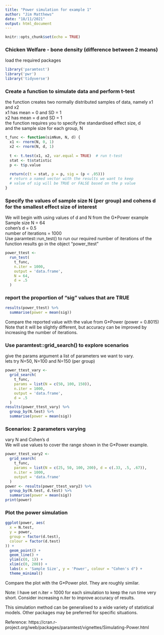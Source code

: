 ---
title: "Power simulation for example 1"
author: "Jim Matthews"
date: "18/11/2021"
output: html_document
---

```{r setup, include=FALSE}
knitr::opts_chunk$set(echo = TRUE)
```

### Chicken Welfare - bone density (difference between 2 means)  

load the required packages

```{r load packages, echo=TRUE, message=FALSE, warning=FALSE}
library('paramtest')
library('pwr')
library('tidyverse')
```

### Create a function to simulate data and perform t-test

the function creates two normally distributed samples of data, namely x1 and x2  
x1 has mean = 0 and SD = 1  
x2 has mean = d and SD = 1  
the function requires you to specify the standardised effect size, d  
and the sample size for each group, N  

```{r t_func, echo=TRUE}
t_func <- function(simNum, N, d) {
  x1 <- rnorm(N, 0, 1)
  x2 <- rnorm(N, d, 1)
  
  t <- t.test(x1, x2, var.equal = TRUE)  # run t-test
  stat <- t$statistic
  p <- t$p.value
  
  return(c(t = stat, p = p, sig = (p < .05)))
  # return a named vector with the results we want to keep
  # value of sig will be TRUE or FALSE based on the p value
}
```

### Specify the values of sample size N (per group) and cohens d for the smallest effect size of interest

We will begin with using values of d and N from the G*Power example  
Sample size N = 64  
cohen's d = 0.5  
number of iterations = 1000  
Use paramtest::run_test() to run our required number of iterations of the function
results go in the object "power_ttest"

```{r power_ttest, echo=TRUE}
power_ttest <-
  run_test(
    t_func,
    n.iter = 1000,
    output = 'data.frame',
    N = 64,
    d = .5
  )
```

### report the proportion of "sig" values that are TRUE

```{r results, echo=TRUE}
results(power_ttest) %>%
  summarise(power = mean(sig))
```

Compare the reported value with the value from G*Power (power = 0.8015)  
Note that it will be slightly different, but accuracy can be improved by increasing the number of iterations.  

### Use paramtest::grid_search() to explore scenarios

give the params argument a list of parameters we want to vary.  
lets try N=50, N=100 and N=150 (per group)

```{r scenario_N, echo=TRUE}
power_ttest_vary <-
  grid_search(
    t_func,
    params = list(N = c(50, 100, 150)),
    n.iter = 1000,
    output = 'data.frame',
    d = .5
  )
results(power_ttest_vary) %>%
  group_by(N.test) %>%
  summarise(power = mean(sig))
```
  
### Scenarios: 2 parameters varying

vary N and Cohen's d  
We will use values to cover the range shown in the G*Power example.  

```{r vary2, echo=TRUE}
power_ttest_vary2 <-
  grid_search(
    t_func,
    params = list(N = c(25, 50, 100, 200), d = c(.33, .5, .67)),
    n.iter = 1000,
    output = 'data.frame'
  )
power <- results(power_ttest_vary2) %>%
  group_by(N.test, d.test) %>%
  summarise(power = mean(sig))
print(power)
```
  
### Plot the power simulation

```{r plot2, echo=TRUE}
ggplot(power, aes(
  x = N.test,
  y = power,
  group = factor(d.test),
  colour = factor(d.test)
)) +
  geom_point() +
  geom_line() +
  ylim(c(0, 1)) +
  xlim(c(0, 200)) +
  labs(x = 'Sample Size', y = 'Power', colour = "Cohen's d") +
  theme_minimal()
```

Compare the plot with the G*Power plot.  They are roughly similar.  

Note: I have set n.iter = 1000 for each simulation to keep the run time very short.  Consider increasing n.iter to improve accuracy of results.

This simulation method can be generalised to a wide variety of statistical models.  Other packages may be preferred for specific situations.  

Reference: https://cran.r-project.org/web/packages/paramtest/vignettes/Simulating-Power.html
